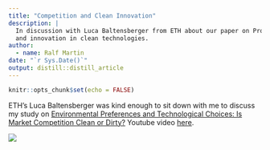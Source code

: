 ```yaml
---
title: "Competition and Clean Innovation"
description: |
  In discussion with Luca Baltensberger from ETH about our paper on Pro-social values, competition
  and innovation in clean technologies.
author:
  - name: Ralf Martin
date: "`r Sys.Date()`"
output: distill::distill_article
---
```


```r
knitr::opts_chunk$set(echo = FALSE)
```


ETH's Luca Baltensberger was kind enough to sit down with me to discuss my study on [Environmental Preferences and Technological Choices: Is Market Competition Clean or Dirty?](https://www.aeaweb.org/articles?id=10.1257/aeri.20210014) Youtube video [here](https://www.youtube.com/watch?v=sRy0SX5VSaM). 

![](sshot.png)



